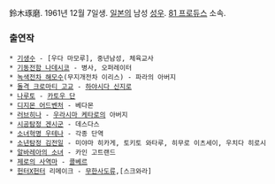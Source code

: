 鈴木琢磨. 1961년 12월 7일생. [[일본]]의 남성 [[성우]]. [[81 프로듀스]] 소속.

=== 출연작 ===
 * [[기생수]] - [우다 마모루], 중년남성, 체육교사
 * [[기동전함 나데시코]] - 병사, 오퍼레이터
 * [[녹색전차 해모수]](무지개전차 이리스) - 파라의 아버지
 * [[돌격 크로마티 고교]] - [[하야시다 신지로]] 
 * [[나루토]] - [[카토우 단]]
 * [[디지몬 어드벤처]] - 베다몬
 * [[러브히나]] - [[우라시마 케타로]]의 아버지
 * [[시공탐정 겐시군]] - 데스다스
 * [[소녀혁명 우테나]] - 각종 단역
 * [[소년탐정 김전일]] - 미야마 히카게, 토키토 와타루, 히무로 이츠세이, 우치다 히로시
 * [[알바레아의 소녀]] - 카인 고트랜드
 * [[제로의 사역마]] - [[콜베르]]
 * [[헌터X헌터]] 리메이크 - [[무한사도류]],[스크와라]
